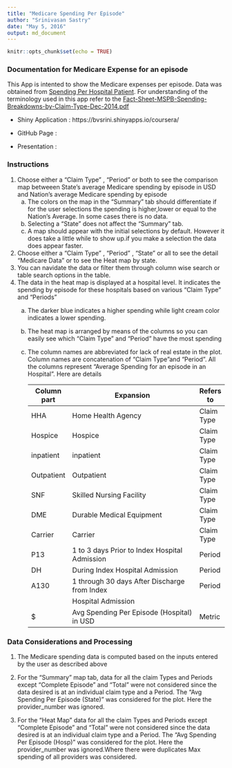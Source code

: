 ```yaml
---
title: "Medicare Spending Per Episode"
author: "Srinivasan Sastry"
date: "May 5, 2016"
output: md_document
---
```


```r
knitr::opts_chunk$set(echo = TRUE)
```

### Documentation for Medicare Expense for an episode 

This App is intented to show the Medicare expenses per episode. Data was obtained from [Spending Per Hospital Patient](https://www.medicare.gov/hospitalcompare/Data/spending-per-hospital-patient.html). For understanding of the terminology used in this app refer to the [Fact-Sheet-MSPB-Spending-Breakdowns-by-Claim-Type-Dec-2014.pdf](https://www.cms.gov/Medicare/Quality-Initiatives-Patient-Assessment-Instruments/hospital-value-based-purchasing/Downloads/Fact-Sheet-MSPB-Spending-Breakdowns-by-Claim-Type-Dec-2014.pdf)


- Shiny Application : https://bvsrini.shinyapps.io/coursera/

- GitHub Page       :

- Presentation      :


### Instructions


1.  Choose  either a "Claim Type" , "Period" or both to see  the comparison map betweeen State's average Medicare spending by episode in USD and Nation's average Medicare spending by episode
    a) The colors on the map in the "Summary" tab should differentiate if for the user selections the spending is higher,lower or equal to the Nation's Average. In some cases there is no data. 
    b) Selecting a "State" does not affect the "Summary" tab.
    c) A map should appear with the initial selections by default. However it does take a little while to show up.if you make a selection the data does appear faster.
2. Choose  either a "Claim Type" , "Period" , "State" or  all to see the detail "Medicare Data" or to see the Heat map by state.
3. You can navidate the data or filter them through  column wise search or table search options in the table. 
4. The data in the heat map is displayed at a hospital level. It indicates the spending by episode for these hospitals based on various "Claim Type"  and "Periods"
    a) The darker blue indicates a higher spending while light cream color indicates a lower spending. 
    b) The heat map is arranged by means of the columns so you can easily see which "Claim Type" and "Period" have the most spending   
    c) The column names are abbreviated for lack of real estate in the plot. Column names are concatenation of "Claim Type"and "Period". All the columns represent  "Average Spending for an episode in an Hospital". Here are details 
      
      

          | Column part| Expansion                                    | Refers to |
          |------------| ---------------------------------------------|---------- |
          | HHA        | Home Health Agency                           | Claim Type|
          | Hospice    | Hospice                                      | Claim Type|
          | inpatient  | inpatient                                    | Claim Type|
          | Outpatient | Outpatient                                   | Claim Type| 
          | SNF        | Skilled Nursing Facility                     | Claim Type| 
          | DME        | Durable Medical Equipment                    | Claim Type|
          | Carrier    | Carrier                                      | Claim Type|
          | P13        | 1 to 3 days Prior to Index Hospital Admission| Period    |
          | DH         | During Index Hospital Admission              | Period    |
          | A130       | 1 through 30 days After Discharge from Index | Period    |
          |            | Hospital Admission                           |           |
          |   $        | Avg Spending Per Episode (Hospital)  in USD  |  Metric   |

          
### Data Considerations and Processing

 1. The Medicare spending data is computed based on the inputs entered by the user as described above
 
 2. For the "Summary" map tab,  data for all the claim Types and Periods except "Complete Episode" and "Total" were not considered since the data desired is at an individual claim type and a Period. The "Avg Spending Per Episode (State)" was considered for the plot. Here the provider_number was ignored. 

3. For the "Heat Map" data for all the claim Types and Periods except "Complete Episode" and "Total" were not considered since the data desired is at an individual claim type and a Period. The "Avg Spending Per Episode (Hosp)" was considered for the plot. Here the provider_number was ignored.Where there were duplicates Max spending of all providers was considered.

